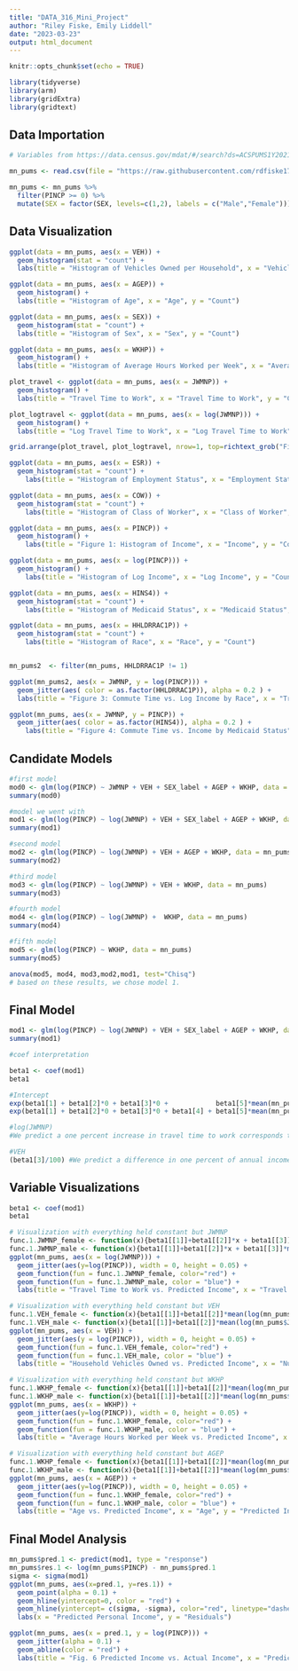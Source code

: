```yaml
---
title: "DATA_316_Mini_Project"
author: "Riley Fiske, Emily Liddell"
date: "2023-03-23"
output: html_document
---
```


```r
knitr::opts_chunk$set(echo = TRUE)

library(tidyverse)
library(arm)
library(gridExtra)
library(gridtext)
```

## Data Importation

```r

# Variables from https://data.census.gov/mdat/#/search?ds=ACSPUMS1Y2021

mn_pums <- read.csv(file = "https://raw.githubusercontent.com/rdfiske17/DATA316MiniProject/main/mn_nums.csv")

mn_pums <- mn_pums %>%
  filter(PINCP >= 0) %>%
  mutate(SEX = factor(SEX, levels=c(1,2), labels = c("Male","Female")))

```

## Data Visualization

```r

ggplot(data = mn_pums, aes(x = VEH)) +
  geom_histogram(stat = "count") +
  labs(title = "Histogram of Vehicles Owned per Household", x = "Vehicles Owned", y = "Count")

ggplot(data = mn_pums, aes(x = AGEP)) +
  geom_histogram() +
  labs(title = "Histogram of Age", x = "Age", y = "Count")

ggplot(data = mn_pums, aes(x = SEX)) +
  geom_histogram(stat = "count") +
  labs(title = "Histogram of Sex", x = "Sex", y = "Count")

ggplot(data = mn_pums, aes(x = WKHP)) +
  geom_histogram() +
  labs(title = "Histogram of Average Hours Worked per Week", x = "Average Hours Worked per Week", y = "Count")

plot_travel <- ggplot(data = mn_pums, aes(x = JWMNP)) +
  geom_histogram() +
  labs(title = "Travel Time to Work", x = "Travel Time to Work", y = "Count")

plot_logtravel <- ggplot(data = mn_pums, aes(x = log(JWMNP))) +
  geom_histogram() +
  labs(title = "Log Travel Time to Work", x = "Log Travel Time to Work", y = "Count")

grid.arrange(plot_travel, plot_logtravel, nrow=1, top=richtext_grob("Figure 2")) #https://community.rstudio.com/t/common-axis-title-in-grid-arrange/96353

ggplot(data = mn_pums, aes(x = ESR)) +
  geom_histogram(stat = "count") +
    labs(title = "Histogram of Employment Status", x = "Employment Status", y = "Count")

ggplot(data = mn_pums, aes(x = COW)) +
  geom_histogram(stat = "count") +
    labs(title = "Histogram of Class of Worker", x = "Class of Worker", y = "Count")

ggplot(data = mn_pums, aes(x = PINCP)) +
  geom_histogram() +
    labs(title = "Figure 1: Histogram of Income", x = "Income", y = "Count")

ggplot(data = mn_pums, aes(x = log(PINCP))) +
  geom_histogram() +
    labs(title = "Histogram of Log Income", x = "Log Income", y = "Count")

ggplot(data = mn_pums, aes(x = HINS4)) +
  geom_histogram(stat = "count") +
    labs(title = "Histogram of Medicaid Status", x = "Medicaid Status", y = "Count")

ggplot(data = mn_pums, aes(x = HHLDRRAC1P)) +
  geom_histogram(stat = "count") +
    labs(title = "Histogram of Race", x = "Race", y = "Count")


mn_pums2  <- filter(mn_pums, HHLDRRAC1P != 1)

ggplot(mn_pums2, aes(x = JWMNP, y = log(PINCP))) +
  geom_jitter(aes( color = as.factor(HHLDRRAC1P)), alpha = 0.2 ) +
  labs(title = "Figure 3: Commute Time vs. Log Income by Race", x = "Travel time to Work", y = "Log Income", color = "Race")

ggplot(mn_pums, aes(x = JWMNP, y = PINCP)) +
  geom_jitter(aes( color = as.factor(HINS4)), alpha = 0.2 ) +
    labs(title = "Figure 4: Commute Time vs. Income by Medicaid Status", x = "Travel time to Work", y = "Income", color = "Medicaid Status")

```

## Candidate Models

```r

#first model
mod0 <- glm(log(PINCP) ~ JWMNP + VEH + SEX_label + AGEP + WKHP, data = mn_pums)
summary(mod0)

#model we went with
mod1 <- glm(log(PINCP) ~ log(JWMNP) + VEH + SEX_label + AGEP + WKHP, data = mn_pums)
summary(mod1)

#second model
mod2 <- glm(log(PINCP) ~ log(JWMNP) + VEH + AGEP + WKHP, data = mn_pums)
summary(mod2)

#third model
mod3 <- glm(log(PINCP) ~ log(JWMNP) + VEH + WKHP, data = mn_pums)
summary(mod3)

#fourth model
mod4 <- glm(log(PINCP) ~ log(JWMNP) +  WKHP, data = mn_pums)
summary(mod4)

#fifth model
mod5 <- glm(log(PINCP) ~ WKHP, data = mn_pums)
summary(mod5)

anova(mod5, mod4, mod3,mod2,mod1, test="Chisq")
# based on these results, we chose model 1. 

```

## Final Model

```r

mod1 <- glm(log(PINCP) ~ log(JWMNP) + VEH + SEX_label + AGEP + WKHP, data = mn_pums)
summary(mod1)

#coef interpretation

beta1 <- coef(mod1)
beta1

#Intercept
exp(beta1[1] + beta1[2]*0 + beta1[3]*0 +            beta1[5]*mean(mn_pums$AGEP) + beta1[6]*40) #We predict a female with a 0 minute commute, 0 vehicles, works 40 hours a week, and is average age to make $32418.01 annually
exp(beta1[1] + beta1[2]*0 + beta1[3]*0 + beta1[4] + beta1[5]*mean(mn_pums$AGEP) + beta1[6]*40) #We predict a male with a 0 minute commute, 0 vehicles, works 40 hours a week, and is average age to make $37618.23 annually

#log(JWMNP)
#We predict a one percent increase in travel time to work corresponds to a 0.09% increase in annual income

#VEH
(beta1[3]/100) #We predict a difference in one percent of annual income negatively corresponds to a difference in 0.0003179087 [PRETTY UP!]

```

## Variable Visualizations

```r

beta1 <- coef(mod1)
beta1

# Visualization with everything held constant but JWMNP
func.1.JWMNP_female <- function(x){beta1[[1]]+beta1[[2]]*x + beta1[[3]]*mean(mn_pums$VEH) + beta1[[4]] + beta1[[5]]*mean(mn_pums$AGEP) + beta1[[6]]*mean(mn_pums$WKHP)} #Female
func.1.JWMNP_male <- function(x){beta1[[1]]+beta1[[2]]*x + beta1[[3]]*mean(mn_pums$VEH) +            + beta1[[5]]*mean(mn_pums$AGEP) + beta1[[6]]*mean(mn_pums$WKHP)} #Male
ggplot(mn_pums, aes(x = log(JWMNP))) +
  geom_jitter(aes(y=log(PINCP)), width = 0, height = 0.05) +
  geom_function(fun = func.1.JWMNP_female, color="red") +
  geom_function(fun = func.1.JWMNP_male, color = "blue") +
  labs(title = "Travel Time to Work vs. Predicted Income", x = "Travel Time (min)", y = "Predicted Income")

# Visualization with everything held constant but VEH
func.1.VEH_female <- function(x){beta1[[1]]+beta1[[2]]*mean(log(mn_pums$JWMNP)) + beta1[[3]]*x + beta1[[4]] + beta1[[5]]*mean(mn_pums$AGEP) + beta1[[6]]*mean(mn_pums$WKHP)} #Female
func.1.VEH_male <- function(x){beta1[[1]]+beta1[[2]]*mean(log(mn_pums$JWMNP))   + beta1[[3]]*x +            + beta1[[5]]*mean(mn_pums$AGEP) + beta1[[6]]*mean(mn_pums$WKHP)} #Male
ggplot(mn_pums, aes(x = VEH)) +
  geom_jitter(aes(y = log(PINCP)), width = 0, height = 0.05) +
  geom_function(fun = func.1.VEH_female, color="red") +
  geom_function(fun = func.1.VEH_male, color = "blue") +
  labs(title = "Household Vehicles Owned vs. Predicted Income", x = "Number of Vehicles", y = "Predicted Income")

# Visualization with everything held constant but WKHP
func.1.WKHP_female <- function(x){beta1[[1]]+beta1[[2]]*mean(log(mn_pums$JWMNP)) + beta1[[3]]*mean(mn_pums$VEH) + beta1[[4]] + beta1[[5]]*mean(mn_pums$AGEP) + beta1[[6]]*x} #Female
func.1.WKHP_male <- function(x){beta1[[1]]+beta1[[2]]*mean(log(mn_pums$JWMNP))   + beta1[[3]]*mean(mn_pums$VEH) +            + beta1[[5]]*mean(mn_pums$AGEP) + beta1[[6]]*x} #Male
ggplot(mn_pums, aes(x = WKHP)) +
  geom_jitter(aes(y=log(PINCP)), width = 0, height = 0.05) +
  geom_function(fun = func.1.WKHP_female, color="red") +
  geom_function(fun = func.1.WKHP_male, color = "blue") +
  labs(title = "Average Hours Worked per Week vs. Predicted Income", x = "Average Hours Worked per Week", y = "Predicted Income")

# Visualization with everything held constant but AGEP
func.1.WKHP_female <- function(x){beta1[[1]]+beta1[[2]]*mean(log(mn_pums$JWMNP)) + beta1[[3]]*mean(mn_pums$VEH) + beta1[[4]] + beta1[[5]]*x + beta1[[6]]*mean(mn_pums$WKHP)} #Female
func.1.WKHP_male <- function(x){beta1[[1]]+beta1[[2]]*mean(log(mn_pums$JWMNP))   + beta1[[3]]*mean(mn_pums$VEH) +            + beta1[[5]]*x + beta1[[6]]*mean(mn_pums$WKHP)} #Male
ggplot(mn_pums, aes(x = AGEP)) +
  geom_jitter(aes(y=log(PINCP)), width = 0, height = 0.05) +
  geom_function(fun = func.1.WKHP_female, color="red") +
  geom_function(fun = func.1.WKHP_male, color = "blue") +
  labs(title = "Age vs. Predicted Income", x = "Age", y = "Predicted Income")

```

## Final Model Analysis

```r

mn_pums$pred.1 <- predict(mod1, type = "response")
mn_pums$res.1 <- log(mn_pums$PINCP) - mn_pums$pred.1
sigma <- sigma(mod1)
ggplot(mn_pums, aes(x=pred.1, y=res.1)) +
  geom_point(alpha = 0.1) +
  geom_hline(yintercept=0, color = "red") +
  geom_hline(yintercept= c(sigma, -sigma), color="red", linetype="dashed") +
  labs(x = "Predicted Personal Income", y = "Residuals")

ggplot(mn_pums, aes(x = pred.1, y = log(PINCP))) +
  geom_jitter(alpha = 0.1) +
  geom_abline(color = "red") +
  labs(title = "Fig. 6 Predicted Income vs. Actual Income", x = "Predicted Income", y = "Actual Income")
  
```